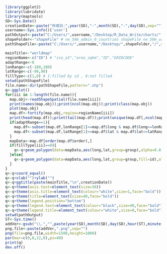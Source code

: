 
```r
library(ggplot2)
library(lubridate)
library(maptools)
SD<-Sys.Date()
creationDate<-paste("作成日:",year(SD),"-",month(SD),"-",day(SD),sep="")  
username<-Sys.info()['user']
pathOutput<-paste("C:/Users/",username,"/Desktop/R_Data_Write/charts/",sep="")
shapeFolder<-"shapeFile" # ne_50m_admin_0_countries shapeFile ne_50m_urban_areas
pathShapeFile<-paste("C:/Users/",username,"/Desktop/",shapeFolder,"/",sep="")
```

```r
mainTitle<-"worldmap"
regionName<-c("ID") # "iso_a3","area_sqkm","ID","GRIDCODE"
adaptRange<-0
lonRange<-c(-180,180)
latRange<-c(-90,90)
fillType<-c(1,0) # 1:filled by id , 0:not filled
setwd(pathShapeFile)
file.name<-dir(pathShapeFile,pattern=".shp")
q<-ggplot()
for(iii in 1:length(file.name)){
  map.obj<-readShapeSpatial(file.name[iii])
  print(names(map.obj));print(ncol(map.obj));print(class(map.obj))
  plot(map.obj)
  map.df<-fortify(map.obj,region=regionName[iii])
  print(head(map.df));print(tail(map.df));print(unique(map.df[,ncol(map.df)]))
  if(adaptRange==1){
    map.df<-subset(map.df,lonRange[1]<=map.df$long & map.df$long<=lonRange[2])
    map.df<-subset(map.df,latRange[1]<=map.df$lat & map.df$lat<=latRange[2])
  }
  mapData<-map.df[order(map.df$order),]
  if(fillType[iii]==0){  
    q<-q+geom_polygon(data=mapData,aes(long,lat,group=group),alpha=0.0,colour="black")
  }else{
    q<-q+geom_polygon(data=mapData,aes(long,lat,group=group,fill=id),alpha=0.5,colour="black")
  }  
}  
q<-q+coord_equal()
q<-q+xlab("")+ylab("")
q<-q+ggtitle(paste(mainTitle,"\n",creationDate))
q<-q+theme(axis.text=element_text(size=30))   
q<-q+theme(axis.title=element_text(colour="white",size=1,face="bold"))   
q<-q+theme(title=element_text(size=40,face="bold"))   
q<-q+theme(legend.position="bottom")   
q<-q+theme(legend.text=element_text(colour="black",size=40,face="bold"))   
q<-q+theme(legend.title=element_text(colour="white",size=0,face="bold"))   
setwd(pathOutput)
ST<-Sys.time()  
addVer<-gsub("\\.","",paste(year(SD),month(SD),day(SD),hour(ST),minute(ST),second(ST),sep=""))
png.file<-paste(addVer,".png",sep="")
png(file=png.file,width=1500,height=1000)
par(mar=c(0,0,12,0),ps=40)
print(q)
dev.off()
```